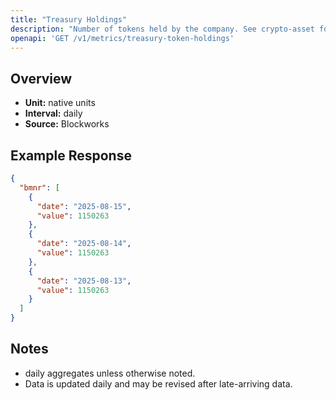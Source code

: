 ```yaml
---
title: "Treasury Holdings"
description: "Number of tokens held by the company. See crypto-asset for asset indicator"
openapi: 'GET /v1/metrics/treasury-token-holdings'
---
```


## Overview

- **Unit:** native units
- **Interval:** daily
- **Source:** Blockworks

## Example Response

```json
{
  "bmnr": [
    {
      "date": "2025-08-15",
      "value": 1150263
    },
    {
      "date": "2025-08-14",
      "value": 1150263
    },
    {
      "date": "2025-08-13",
      "value": 1150263
    }
  ]
}
```

## Notes
- daily aggregates unless otherwise noted.
- Data is updated daily and may be revised after late-arriving data.
